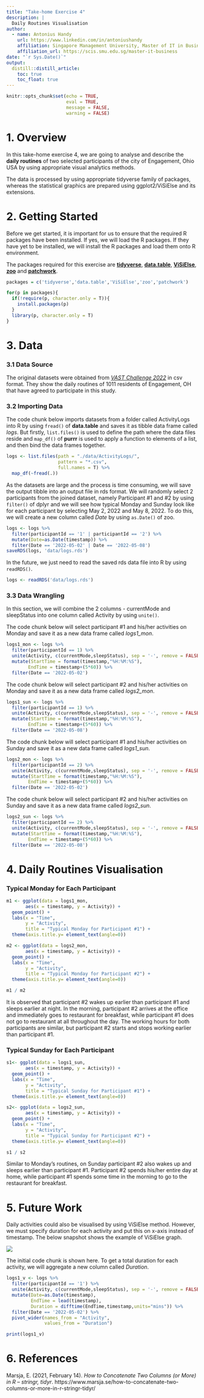 ```yaml
---
title: "Take-home Exercise 4"
description: |
  Daily Routines Visualisation
author:
  - name: Antonius Handy 
    url: https://www.linkedin.com/in/antoniushandy
    affiliation: Singapore Management University, Master of IT in Business
    affiliation_url: https://scis.smu.edu.sg/master-it-business
date: "`r Sys.Date()`"
output: 
  distill::distill_article:
    toc: true
    toc_float: true
---
```


```r
knitr::opts_chunk$set(echo = TRUE,
                      eval = TRUE,
                      message = FALSE,
                      warning = FALSE)
```

# 1. Overview

In this take-home exercise 4, we are going to analyse and describe the **daily routines** of two selected participants of the city of Engagement, Ohio USA by using appropriate visual analytics methods.

The data is processed by using appropriate tidyverse family of packages, whereas the statistical graphics are prepared using ggplot2/ViSiElse and its extensions.

# 2. Getting Started

Before we get started, it is important for us to ensure that the required R packages have been installed. If yes, we will load the R packages. If they have yet to be installed, we will install the R packages and load them onto R environment.

The packages required for this exercise are [**tidyverse**](https://www.tidyverse.org/), [**data.table**](https://rdatatable.gitlab.io/data.table/index.html), [**ViSiElse**](https://cran.r-project.org/web/packages/ViSiElse/index.html), [**zoo**](https://cran.r-project.org/web/packages/zoo/zoo.pdf) and [**patchwork**](https://patchwork.data-imaginist.com/index.html).

```r
packages = c('tidyverse','data.table','ViSiElse','zoo','patchwork')

for(p in packages){
  if(!require(p, character.only = T)){
    install.packages(p)
  }
  library(p, character.only = T)
}
```

# 3. Data

### 3.1 Data Source
The original datasets were obtained from [*VAST Challenge 2022*](https://vast-challenge.github.io/2022/index.html) in csv format. They show the daily routines of 1011 residents of Engagement, OH that have agreed to participate in this study.

### 3.2 Importing Data

The code chunk below imports datasets from a folder called ActivityLogs into R by using `fread()` of **data.table** and saves it as tibble data frame called *logs*. But firstly, `list.files()` is used to define the path where the data files reside and `map_df()` of **purrr** is used to apply a function to elements of a list, and then bind the data frames together.

```r
logs <- list.files(path = "./data/ActivityLogs/",
                   pattern = "*.csv",
                   full.names = T) %>%
  map_df(~fread(.))
```

As the datasets are large and the process is time consuming, we will save the output tibble into an output file in rds format.
We will randomly select 2 participants from the joined dataset, namely Participant #1 and #2 by using `filter()` of dplyr and we will see how typical Monday and Sunday look like for each participant by selecting May 2, 2022 and May 8, 2022. To do this, we will create a new column called *Date* by using `as.Date()` of zoo.

```r
logs <- logs %>%
  filter(participantId == '1' | participantId == '2') %>%
  mutate(Date=as.Date(timestamp)) %>%
  filter(Date == '2022-05-02' | Date == '2022-05-08')
saveRDS(logs, 'data/logs.rds')
```

In the future, we just need to read the saved rds data file into R by using `readRDS()`.

```r
logs <- readRDS('data/logs.rds')
```

### 3.3 Data Wrangling

In this section, we will combine the 2 columns - currentMode and sleepStatus into one column called Activity by using `unite()`.

The code chunk below will select participant #1 and his/her activities on Monday and save it as a new data frame called *logs1_mon*.

```r
logs1_mon <- logs %>%
  filter(participantId == 1) %>%
  unite(Activity, c(currentMode,sleepStatus), sep = '-', remove = FALSE) %>%
  mutate(StartTime = format(timestamp,"%H:%M:%S"),
        EndTime = timestamp+(5*60)) %>%
  filter(Date == '2022-05-02')
```

The code chunk below will select participant #2 and his/her activities on Monday and save it as a new data frame called *logs2_mon*.

```r
logs1_sun <- logs %>%
  filter(participantId == 1) %>%
  unite(Activity, c(currentMode,sleepStatus), sep = '-', remove = FALSE) %>%
  mutate(StartTime = format(timestamp,"%H:%M:%S"),
        EndTime = timestamp+(5*60)) %>%
  filter(Date == '2022-05-08')
```

The code chunk below will select participant #1 and his/her activities on Sunday and save it as a new data frame called *logs1_sun*.

```r
logs2_mon <- logs %>%
  filter(participantId == 2) %>%
  unite(Activity, c(currentMode,sleepStatus), sep = '-', remove = FALSE) %>%
  mutate(StartTime = format(timestamp,"%H:%M:%S"),
        EndTime = timestamp+(5*60)) %>%
  filter(Date == '2022-05-02')
```

The code chunk below will select participant #2 and his/her activities on Sunday and save it as a new data frame called *logs2_sun*.

```r
logs2_sun <- logs %>%
  filter(participantId == 2) %>%
  unite(Activity, c(currentMode,sleepStatus), sep = '-', remove = FALSE) %>%
  mutate(StartTime = format(timestamp,"%H:%M:%S"),
        EndTime = timestamp+(5*60)) %>%
  filter(Date == '2022-05-08')
```

# 4. Daily Routines Visualisation

### Typical Monday for Each Participant

```r
m1 <- ggplot(data = logs1_mon,
       aes(x = timestamp, y = Activity)) +
  geom_point() +
  labs(x = "Time",
       y = "Activity",
       title = "Typical Monday for Participant #1") +
  theme(axis.title.y= element_text(angle=0))

m2 <- ggplot(data = logs2_mon,
       aes(x = timestamp, y = Activity)) +
  geom_point() +
  labs(x = "Time",
       y = "Activity",
       title = "Typical Monday for Participant #2") +
  theme(axis.title.y= element_text(angle=0))

m1 / m2
```
It is observed that participant #2 wakes up earlier than participant #1 and sleeps earlier at night. In the morning, participant #2 arrives at the office and immediately goes to restaurant for breakfast, while participant #1 does not go to restaurant at all throughout the day. The working hours for both participants are similar, but participant #2 starts and stops working earlier than participant #1.

### Typical Sunday for Each Participant

```r
s1<- ggplot(data = logs1_sun,
       aes(x = timestamp, y = Activity)) +
  geom_point() +
  labs(x = "Time",
       y = "Activity",
       title = "Typical Sunday for Participant #1") +
  theme(axis.title.y= element_text(angle=0))

s2<- ggplot(data = logs2_sun,
       aes(x = timestamp, y = Activity)) +
  geom_point() +
  labs(x = "Time",
       y = "Activity",
       title = "Typical Sunday for Participant #2") +
  theme(axis.title.y= element_text(angle=0))

s1 / s2
```
Similar to Monday's routines, on Sunday participant #2 also wakes up and sleeps earlier than participant #1. Participant #2 spends his/her entire day at home, while participant #1 spends some time in the morning to go to the restaurant for breakfast.

# 5. Future Work

Daily activities could also be visualised by using ViSiElse method. However, we must specify duration for each activity and put this on x-axis instead of timestamp. The below snapshot shows the example of ViSiElse graph.

![](image/visielse_ref.png)

The initial code chunk is shown here. To get a total duration for each activity, we will aggregate a new column called *Duration*.

```r
logs1_v <- logs %>%
  filter(participantId == '1') %>%
  unite(Activity, c(currentMode,sleepStatus), sep = '-', remove = FALSE) %>%
  mutate(Date=as.Date(timestamp),
         EndTime = lead(timestamp),
         Duration = difftime(EndTime,timestamp,units="mins")) %>%
  filter(Date == '2022-05-02') %>%
  pivot_wider(names_from = "Activity",
              values_from = "Duration")

print(logs1_v)
```

# 6. References

Marsja, E. (2021, February 14). *How to Concatenate Two Columns (or More) in R – stringr, tidyr*. https://www.marsja.se/how-to-concatenate-two-columns-or-more-in-r-stringr-tidyr/

